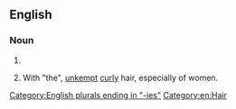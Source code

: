 ==English==

===Noun===
{{head|en|noun form}}

# {{plural of|frizzy|lang=en}}
# {{lb|en|colloquial}} With "the", [[unkempt]] [[curly]] hair, especially of women.

[[Category:English plurals ending in "-ies"]]
[[Category:en:Hair]]
